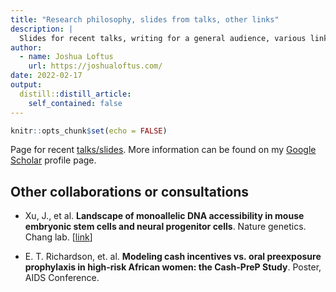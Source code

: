 ```yaml
---
title: "Research philosophy, slides from talks, other links"
description: |
  Slides for recent talks, writing for a general audience, various links, and an explanation of the high level goals and motivations of my research.
author:
  - name: Joshua Loftus
    url: https://joshualoftus.com/
date: 2022-02-17
output:
  distill::distill_article:
    self_contained: false
---
```



```r
knitr::opts_chunk$set(echo = FALSE)
```

Page for recent [talks/slides](../../talks.html). More information can be found on my [Google Scholar](https://scholar.google.com/citations?user=SIbr3XUAAAAJ) profile page.



## Other collaborations or consultations

- Xu, J., et al. **Landscape of monoallelic DNA accessibility in mouse embryonic stem cells and neural progenitor cells**. Nature genetics. Chang lab. [[link](https://www.nature.com/articles/ng.3769)]

- E. T. Richardson, et. al. **Modeling cash incentives vs. oral preexposure prophylaxis in high-risk African women: the Cash-PreP Study**. Poster, AIDS Conference.